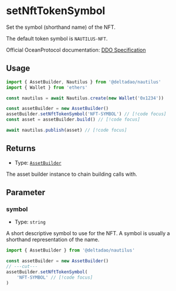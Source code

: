 # setNftTokenSymbol

Set the symbol (shorthand name) of the NFT.

The default token symbol is `NAUTILUS-NFT`.

Official OceanProtocol documentation: [DDO Specification](https://docs.oceanprotocol.com/developers/ddo-specification)

## Usage

```ts twoslash
import { AssetBuilder, Nautilus } from '@deltadao/nautilus'
import { Wallet } from 'ethers'

const nautilus = await Nautilus.create(new Wallet('0x1234'))

const assetBuilder = new AssetBuilder()
assetBuilder.setNftTokenSymbol('NFT-SYMBOL') // [!code focus]
const asset = assetBuilder.build() // [!code focus]

await nautilus.publish(asset) // [!code focus]
```

## Returns

- Type: [`AssetBuilder`](/docs/api/AssetBuilder)

The asset builder instance to chain building calls with.

## Parameter

### symbol

- Type: `string`

A short descriptive symbol to use for the NFT. A symbol is usually a shorthand representation of the name.

```ts twoslash
import { AssetBuilder } from '@deltadao/nautilus'

const assetBuilder = new AssetBuilder()
// ---cut---
assetBuilder.setNftTokenSymbol(
    'NFT-SYMBOL' // [!code focus]
)
```